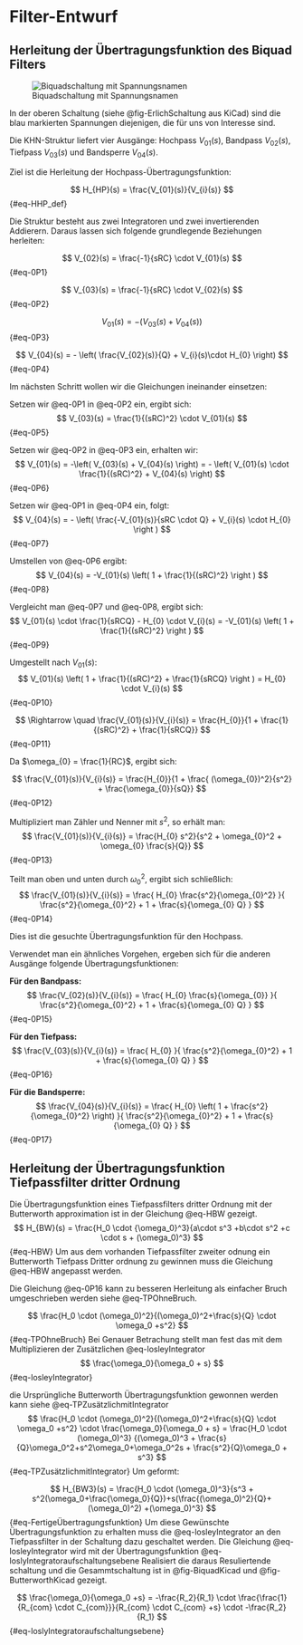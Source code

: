 # Filter-Entwurf

## Herleitung der Übertragungsfunktion des Biquad Filters

![Biquadschaltung mit Spannungsnamen](images/Schaltung_erlich.jpeg){#fig-ErlichSchaltung}

<!-- In der oberen Schaltung Siehe Abb. @fig-ErlichSchaltung aus Kicad sind die blauen  Spannungen , die sie für uns interessant sind.



Die KHN-Struktur liefert vier  Ausgänge: Hochpass $ V_{01}(s) $, Bandpass $ V_{02}(s) $ , Tiefpass $ V_{03}(s) $ und Bandsperre $ V_{04}(s) $.

Ziel ist die Herleitung der Hochpass-Übertragungsfunktion:

\begin{equation}
H_{LP}(s) = \frac{V_{01}(s)}{V_{i}(s)}
\label{eq:HLP_def}
\end{equation}

<!--\subsection*{Schaltungsprinzip}-->

<!-- Die Struktur besteht aus 2 Integratoren und 2 invertierenden Addierern .
Daraus kann man folgende  grundlegende Formeln herleiten  :



\begin{equation}
V_{02}(s) = \frac{-1}{sRC} \cdot V_{01}(s)
\label{eq:0P1}
\end{equation}


\begin{equation}
V_{03}(s) = \frac{-1}{sRC} \cdot V_{02}(s)
\label{eq:0P2}
\end{equation}

\begin{equation}
V_{01}(s) = \frac{-R}{R} \cdot (V_{03}(s)+ V_{04}(s) ) = - (V_{03}(s)+ V_{04}(s) )
\label{eq:0P3}
\end{equation}

\begin{equation}
V_{04}(s) = \frac{-R}{R} \cdot ( \frac{V_{02}(s)}{Q} + V_{i}(s)\cdot H_{0} ) = - ( \frac{V_{02}(s)}{Q} + V_{i}(s)\cdot H_{0} )
\label{eq:0P4}
\end{equation}

Im nächsten Schritt wollen wir die Gleichungen ineinander einsetzen : 

Nun setzen wir  \eqref{eq:0P1} in \eqref{eq:0P2} ein:

\eqref{eq:0P1} in \eqref{eq:0P2}
 $ \Rightarrow $
\begin{equation}
V_{03}(s) = \frac{1}{(sRC)^2} \cdot V_{01}(s)
\label{eq:0P5}
\end{equation}

\eqref{eq:0P2} in \eqref{eq:0P3}
$ \Rightarrow $
\begin{equation}
V_{01}(s) = - \left( V_{01}\cdot  \frac{1}{(sRC)^2} +  V_{04} \right) 
\label{eq:0P6}
\end{equation}

\eqref{eq:0P1} in \eqref{eq:0P4}
$ \Rightarrow $


\begin{equation}
V_{04}(s) = -  ( \frac{\frac{-1}{sRC}}{Q} + V_{i}(s)\cdot H_{0} )
\label{eq:0P7}
\end{equation}

\eqref{eq:0P6}
$ \Rightarrow $
\begin{equation}
V_{04}(s) = -V_{01} \left( 1 +  \frac{1}{(sRC)^2}  \right) 
\label{eq:0P8}
\end{equation}

\eqref{eq:0P7} und  \eqref{eq:0P8}
$ \Rightarrow $
\begin{equation}
V_{01}(s) \cdot \frac{1}{sRCQ} - H_{0}\cdot V_{i} = -V_{01} \left( 1 +  \frac{1}{(sRC)^2}  \right) 
\label{eq:0P9}
\end{equation}

$ \Rightarrow $

\begin{equation}
V_{01} \left( 1 +  \frac{1}{(sRC)^2} + \frac{1}{sRCQ}  \right)  = H_{0}\cdot V_{i} 
\label{eq:0P9}
\end{equation}

$ \Rightarrow $

\begin{equation}
    \frac{V_{01}}{V_{i}} = \frac{H_{0}}{\left( 1 +  \frac{1}{(sRC)^2} + \frac{1}{sRCQ}  \right)  } 
\label{eq:0P10}
\end{equation}

Da $\omega_{0} = \frac{1}{RC}$
ergibt sich : 

\begin{equation}
    \frac{V_{01}}{V_{i}} = \frac{H_{0}}{\left( 1 +  \frac{ (\omega_{0})^2 }{(s^2}  + \frac{\omega_{0}}{s\cdot Q}  \right)  } 
\label{eq:0P11}
\end{equation}

Multipliziert man  mit $s^2$ ergibt sich :
\begin{equation}
    \frac{V_{01}}{V_{i}} = \frac{H_{0} \cdot(s^2)}{\left( s^2 +  \omega_{0}^2  + \omega_{0} \frac{s}{Q} \right)  } 
\label{eq:0P12}
\end{equation}
Teilt man oben und unten durch 
$\omega_{0}^2$ ergibt sich endlich :  

\begin{equation}
    \frac{V_{01}}{V_{i}} = \frac{H_{0} \frac{s^2}{\omega_{0}^2}}{\left( \frac{s^2}{\omega_{0}^2}  +  1  + \frac{s}{ \omega_{0} \cdot Q }  \right)  } 
\label{eq:0P13}
\end{equation}

was die gesuchte Übertragungsfunktion  darstellt.


Verfährt man auf eine ähnliche Art und Weise  gelangt man auch zu den anderen Übertragungsfunktionen für den Tiefpass , den Bandpass und die Bandsperre :

Für den Bandpass : 
\begin{equation}
    \frac{V_{02}}{V_{i}} = \frac{H_{0} \frac{s}{\omega_{0}}}{\left( \frac{s^2}{\omega_{0}^2}  +  1  + \frac{s}{ \omega_{0} \cdot Q }  \right)  } 
\label{eq:0P14}
\end{equation}

Für den Tiefpass :

\begin{equation}
    \frac{V_{03}}{V_{i}} = \frac{H_{0}}{\left( \frac{s^2}{\omega_{0}^2}  +  1  + \frac{s}{ \omega_{0} \cdot Q }  \right)  } 
\label{eq:0P15}
\end{equation}

und für die Bandsperre :

\begin{equation}
    \frac{V_{04}}{V_{i}} = \frac{H_{0} \cdot(1 + \frac{s^2}{\omega_{0}^2})}{\left( \frac{s^2}{\omega_{0}^2}  +  1  + \frac{s}{ \omega_{0} \cdot Q }  \right)  } 
\label{eq:0P13}
\end{equation} --> 

In der oberen Schaltung (siehe @fig-ErlichSchaltung aus KiCad) sind die blau markierten Spannungen diejenigen, die für uns von Interesse sind.

Die KHN-Struktur liefert vier Ausgänge: Hochpass $V_{01}(s)$, Bandpass $V_{02}(s)$, Tiefpass $V_{03}(s)$ und Bandsperre $V_{04}(s)$.

Ziel ist die Herleitung der Hochpass-Übertragungsfunktion:

$$
H_{HP}(s) = \frac{V_{01}(s)}{V_{i}(s)}
$$ {#eq-HHP_def}

Die Struktur besteht aus zwei Integratoren und zwei invertierenden Addierern. Daraus lassen sich folgende grundlegende Beziehungen herleiten:

$$
V_{02}(s) = \frac{-1}{sRC} \cdot V_{01}(s)
$$ {#eq-0P1}

$$
V_{03}(s) = \frac{-1}{sRC} \cdot V_{02}(s)
$$ {#eq-0P2}

$$
V_{01}(s) = - \big(V_{03}(s) + V_{04}(s)\big)
$$ {#eq-0P3}

$$
V_{04}(s) = - \left( \frac{V_{02}(s)}{Q} + V_{i}(s)\cdot H_{0} \right)
$$ {#eq-0P4}

Im nächsten Schritt wollen wir die Gleichungen ineinander einsetzen:

Setzen wir @eq-0P1 in @eq-0P2 ein, ergibt sich:
$$
V_{03}(s) = \frac{1}{(sRC)^2} \cdot V_{01}(s)
$$ {#eq-0P5}

Setzen wir @eq-0P2 in @eq-0P3 ein, erhalten wir:
$$
V_{01}(s) = -\left( V_{03}(s) + V_{04}(s) \right) = - \left( V_{01}(s) \cdot  \frac{1}{(sRC)^2} +  V_{04}(s) \right)
$$ {#eq-0P6}

Setzen wir @eq-0P1 in @eq-0P4 ein, folgt:
$$
V_{04}(s) = - \left( \frac{-V_{01}(s)}{sRC \cdot Q} + V_{i}(s) \cdot H_{0} \right )
$$ {#eq-0P7}

Umstellen von @eq-0P6 ergibt:
$$
V_{04}(s) = -V_{01}(s) \left( 1 + \frac{1}{(sRC)^2} \right )
$$ {#eq-0P8}

Vergleicht man @eq-0P7 und @eq-0P8, ergibt sich:
$$
V_{01}(s) \cdot \frac{1}{sRCQ} - H_{0} \cdot V_{i}(s) = -V_{01}(s) \left( 1 + \frac{1}{(sRC)^2} \right )
$$ {#eq-0P9}

Umgestellt nach $V_{01}(s)$:
$$
V_{01}(s) \left( 1 +  \frac{1}{(sRC)^2} + \frac{1}{sRCQ} \right )  = H_{0} \cdot V_{i}(s)
$$ {#eq-0P10}

$$
\Rightarrow \quad \frac{V_{01}(s)}{V_{i}(s)} = \frac{H_{0}}{1 + \frac{1}{(sRC)^2} + \frac{1}{sRCQ}}
$$ {#eq-0P11}

Da $\omega_{0} = \frac{1}{RC}$, ergibt sich:

$$
\frac{V_{01}(s)}{V_{i}(s)} = \frac{H_{0}}{1 + \frac{ (\omega_{0})^2}{s^2} + \frac{\omega_{0}}{sQ}}
$$ {#eq-0P12}

Multipliziert man Zähler und Nenner mit $s^2$, so erhält man:
$$
\frac{V_{01}(s)}{V_{i}(s)} = \frac{H_{0} s^2}{s^2 + \omega_{0}^2 + \omega_{0} \frac{s}{Q}}
$$ {#eq-0P13}

Teilt man oben und unten durch $\omega_{0}^2$, ergibt sich schließlich:
$$
\frac{V_{01}(s)}{V_{i}(s)} = \frac{ H_{0} \frac{s^2}{\omega_{0}^2} }{ \frac{s^2}{\omega_{0}^2} + 1 + \frac{s}{\omega_{0} Q} }
$$ {#eq-0P14}

Dies ist die gesuchte Übertragungsfunktion für den Hochpass.

Verwendet man ein ähnliches Vorgehen, ergeben sich für die anderen Ausgänge folgende Übertragungsfunktionen:

**Für den Bandpass:**
$$
\frac{V_{02}(s)}{V_{i}(s)} = \frac{ H_{0} \frac{s}{\omega_{0}} }{ \frac{s^2}{\omega_{0}^2} + 1 + \frac{s}{\omega_{0} Q} }
$$ {#eq-0P15}

**Für den Tiefpass:**
$$
\frac{V_{03}(s)}{V_{i}(s)} = \frac{ H_{0} }{ \frac{s^2}{\omega_{0}^2} + 1 + \frac{s}{\omega_{0} Q} }
$$ {#eq-0P16}

**Für die Bandsperre:**
$$
\frac{V_{04}(s)}{V_{i}(s)} = \frac{ H_{0} \left( 1 + \frac{s^2}{\omega_{0}^2} \right) }{ \frac{s^2}{\omega_{0}^2} + 1 + \frac{s}{\omega_{0} Q} }
$$ {#eq-0P17}


## Herleitung der Übertragungsfunktion Tiefpassfilter dritter Ordnung

Die Übertragungsfunktion eines Tiefpassfilters dritter Ordnung mit der Butterworth approximation ist in der Gleichung @eq-HBW gezeigt.
$$
H_{BW}(s) = \frac{H_0 \cdot {\omega_0}^3}{a\cdot s^3 +b\cdot s^2 +c \cdot s + (\omega_0)^3}
$$ {#eq-HBW}
Um aus dem vorhanden Tiefpassfilter zweiter odnung ein Butterworth Tiefpass Dritter ordnung zu gewinnen muss die Gleichung @eq-HBW angepasst werden.

Die Gleichung @eq-0P16 kann zu besseren Herleitung als einfacher Bruch umgeschrieben werden siehe @eq-TPOhneBruch. 

$$
\frac{H_0 \cdot (\omega_0)^2}{(\omega_0)^2+\frac{s}{Q} \cdot \omega_0 +s^2}
$$ {#eq-TPOhneBruch}
Bei Genauer Betrachung stellt man fest das mit dem Multiplizieren der Zusätzlichen @eq-losleyIntegrator
$$
\frac{\omega_0}{\omega_0 + s}
$${#eq-losleyIntegrator}

die Ursprüngliche Butterworth Übertragungsfunktion gewonnen werden kann siehe @eq-TPZusätzlichmitIntegrator
$$
\frac{H_0 \cdot (\omega_0)^2}{(\omega_0)^2+\frac{s}{Q} \cdot \omega_0 +s^2} \cdot \frac{\omega_0}{\omega_0 + s} = \frac{H_0 \cdot (\omega_0)^3} {(\omega_0)^3 + \frac{s}{Q}\omega_0^2+s^2\omega_0+\omega_0^2s + \frac{s^2}{Q}\omega_0 + s^3}
$${#eq-TPZusätzlichmitIntegrator}
Um geformt:

$$
H_{BW3}(s) = \frac{H_0 \cdot (\omega_0)^3}{s^3 + s^2(\omega_0+\frac{\omega_0}{Q})+s(\frac{(\omega_0)^2}{Q}+(\omega_0)^2) +(\omega_0)^3}
$${#eq-FertigeÜbertragungsfunktion}
Um diese Gewünschte Übertragungsfunktion zu erhalten muss die @eq-losleyIntegrator an den Tiefpassfilter in der Schaltung dazu geschaltet werden.
Die Gleichung @eq-losleyIntegrator wird mit der Übertragungsfunktion @eq-loslyIntegratoraufschaltungsebene Realisiert die daraus Resuliertende schaltung und die Gesammtschaltung ist in @fig-BiquadKicad und @fig-ButterworthKicad gezeigt.

$$
\frac{\omega_0}{\omega_0 +s} = -\frac{R_2}{R_1} \cdot \frac{\frac{1}{R_{com} \cdot C_{com}}}{R_{com} \cdot C_{com} +s} \cdot -\frac{R_2}{R_1}
$${#eq-loslyIntegratoraufschaltungsebene}





